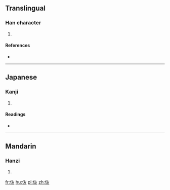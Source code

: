 ==Translingual==

===Han character===
{{Han char|rn=9|rad=人|as=04|sn=6|four=|canj=人大水 (OKE)|ids=⿰[[亻]][[友]]}}

# {{defn|Han|sort=人04}}

====References====
* {{Han ref|kx=0096.121|dkj=00452|hdz=10120.030|uh=4F16|ud=20246}}

----

==Japanese==

===Kanji===
{{ja-kanji|grade=|rs=人04}}

# {{defn|lang=ja|sort=人04}}

====Readings====
* {{ja-readings|on=[[ど]] (do), [[とう]] (tō)|kun=}}

----

==Mandarin==

===Hanzi===
{{cmn-hanzi|pin=[[tǎng]] ([[tang3]])|wg=t'ang<sup>3</sup>}}

# {{defn|lang=cmn|sort=人04}}

[[fr:伖]]
[[hu:伖]]
[[pl:伖]]
[[zh:伖]]
